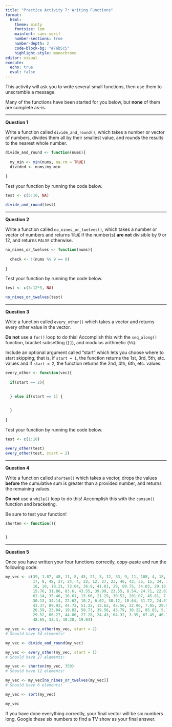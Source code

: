 ```yaml
---
title: "Practice Activity 7: Writing Functions"
format: 
  html: 
    theme: minty
    fontsize: 1em
    mainfont: sans-serif
    number-sections: true
    number-depth: 2
    code-block-bg: "#76b5c5"
    highlight-style: monochrome
editor: visual
execute: 
  echo: true
  eval: false
---
```


This activity will ask you to write several small functions, then use them to unscramble a message.

Many of the functions have been started for you below, but **none** of them are
complete as-is.

------------------------------------------------------------------------

**Question 1**

Write a function called `divide_and_round()`, which takes a number or vector of numbers, divides them all by their smallest value, and rounds the results to the nearest whole number.

```r
divide_and_round <- function(nums){
  
  my_min <- min(nums, na.rm = TRUE)
  divided <- nums/my_min
  
}
```

Test your function by running the code below. 

```r

test <- c(5:10, NA)

divide_and_round(test)
```

------------------------------------------------------------------------

**Question 2**

Write a function called `no_nines_or_twelves()`, which takes a number or vector
of numbers and returns `TRUE` if the number(s) **are not** divisible by 9 or 12,
and returns `FALSE` otherwise.

```r
no_nines_or_twelves <- function(nums){
  
  check <- !(nums %% 9 == 0)
  
}
```

Test your function by running the code below. 

```r
test <- c(3:12*5, NA)

no_nines_or_twelves(test)
```

------------------------------------------------------------------------

**Question 3**

Write a function called `every_other()` which takes a vector and returns every other value in the vector.

**Do not** use a `for()` loop to do this! Accomplish this with the `seq_along()` function, bracket subsetting (`[]`), and modulus arithmetic (`%%`).

Include an optional argument called "start" which lets you choose where to start skipping; that is, if `start = 1`, the function returns the 1st, 3rd, 5th, etc. values and if `start = 2`, the function returns the 2nd, 4th, 6th, etc. values.

```r
every_other <- function(vec){
  
  if(start == 2){

    
  } else if(start == 1) {

    
  }
  
}

```

Test your function by running the code below. 

```r
test <- c(1:10)

every_other(test)
every_other(test, start = 2)
```

------------------------------------------------------------------------

**Question 4**

Write a function called `shorten()` which takes a vector, drops the values **before** the cumulative sum is greater than a provided number, and returns the remaining values.

**Do not** use a `while()` loop to do this! Accomplish this with the `cumsum()` function and bracketing.

Be sure to test your function!

```r
shorten <- function(){

  
}

```

------------------------------------------------------------------------

**Question 5**

Once you have written your four functions correctly, copy-paste and run the following code:

```r

my_vec <- c(39, 1.87, 48, 11, 8, 45, 21, 5, 12, 33, 9, 11, 108, 4, 18, 5, 16,
            17, 8, 48, 27, 24, 4, 22, 12, 27, 23, 46, 42, 35, 15, 34, 36, 26,
            18, 10, 18.21, 72.04, 36.9, 41.81, 29, 89.75, 34.03, 20.18, 48.74,
            15.76, 31.86, 83.6, 43.55, 39.99, 23.55, 8.54, 24.71, 22.02, 9.71,
            62.14, 35.46, 16.61, 15.66, 21.29, 30.52, 201.07, 45.81, 7.85,
            30.13, 34.14, 22.62, 10.2, 6.02, 30.12, 10.64, 31.72, 24.57, 14.43,
            43.37, 89.93, 44.72, 51.32, 13.62, 45.56, 22.96, 7.05, 29.99, 41.38,
            26.59, 23.04, 19.82, 50.73, 39.56, 43.79, 30.22, 85.85, 5.78, 78.85,
            29.52, 66.27, 44.06, 27.28, 24.43, 64.32, 3.35, 67.45, 46.72, 48.44,
            48.65, 33.3, 40.28, 19.04)

my_vec <- every_other(my_vec, start = 2)
# Should have 54 elements! 

my_vec <- divide_and_round(my_vec)

my_vec <- every_other(my_vec, start = 1)
# Should have 27 elements!

my_vec <- shorten(my_vec, 350)
# Should have 12 elements!

my_vec <- my_vec[no_nines_or_twelves(my_vec)]
# Should have 6 elements! 

my_vec <- sort(my_vec)

my_vec
```

If you have done everything correctly, your final vector will be six numbers
long. Google these six numbers to find a TV show as your final answer.
